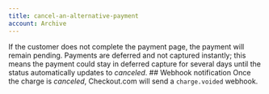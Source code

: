 ```yaml
---
title: cancel-an-alternative-payment
account: Archive
---
```


If the customer does not complete the payment page, the payment will remain pending. Payments are deferred and not captured instantly; this means the payment could stay in deferred capture for several days until the status automatically updates to _canceled_. ## Webhook notification Once the charge is _canceled_, Checkout.com will send a `charge.voided` webhook.
